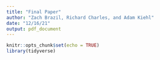 ```yaml
---
title: "Final Paper"
author: "Zach Brazil, Richard Charles, and Adam Kiehl"
date: "12/16/21"
output: pdf_document
---
```


```r
knitr::opts_chunk$set(echo = TRUE)
library(tidyverse)
```
